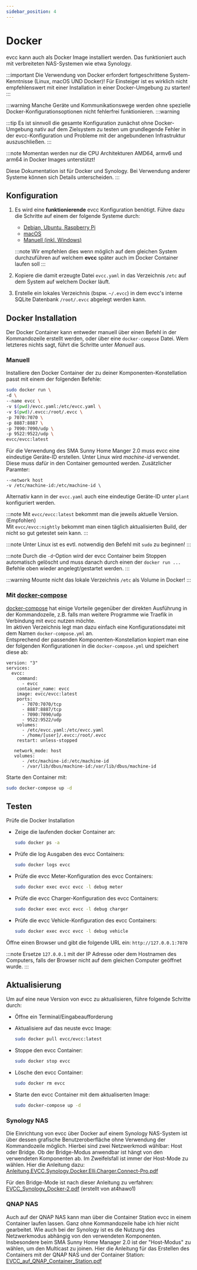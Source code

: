 ```yaml
---
sidebar_position: 4
---
```



# Docker

evcc kann auch als Docker Image installiert werden. Das funktioniert auch mit verbreiteten NAS-Systemen wie etwa Synology.

:::important
Die Verwendung von Docker erfordert fortgeschrittene System-Kenntnisse (Linux, macOS UND Docker)!
Für Einsteiger ist es wirklich nicht empfehlenswert mit einer Installation in einer Docker-Umgebung zu starten!
:::

:::warning
Manche Geräte und Kommunikationswege werden ohne spezielle Docker-Konfigurationsoptionen nicht fehlerfrei funktionieren.
:::warning

:::tip
Es ist sinnvoll die gesamte Konfiguration zunächst ohne Docker-Umgebung nativ auf dem Zielsystem zu testen um grundlegende Fehler in der evcc-Konfiguration und Probleme mit der angebundenen Infrastruktur auszuschließen.
:::

:::note
Momentan werden nur die CPU Architekturen AMD64, armv6 und arm64 in Docker Images unterstützt!

Diese Dokumentation ist für Docker und Synology. Bei Verwendung anderer Systeme können sich Details unterscheiden.
:::

## Konfiguration

1. Es wird eine **funktionierende** evcc Konfiguration benötigt. Führe dazu die Schritte auf einem der folgende Systeme durch:

   - [Debian, Ubuntu, Raspberry Pi](linux)
   - [macOS](macos)
   - [Manuell (inkl. Windows)](manual)

   :::note
   Wir empfehlen dies wenn möglich auf dem gleichen System durchzuführen auf welchem **evcc** später auch im Docker Container laufen soll
   :::

2. Kopiere die damit erzeugte Datei `evcc.yaml` in das Verzeichnis `/etc` auf dem System auf welchem Docker läuft.
3. Erstelle ein lokales Verzeichnis (bspw. `~/.evcc`) in dem evcc's interne SQLite Datenbank `/root/.evcc` abgelegt werden kann.

## Docker Installation

Der Docker Container kann entweder manuell über einen Befehl in der Kommandozeile erstellt werden, oder über eine `docker-compose` Datei. Wem letzteres nichts sagt, führt die Schritte unter _Manuell_ aus.

### Manuell

Installiere den Docker Container der zu deiner Komponenten-Konstellation passt mit einem der folgenden Befehle:

<Tabs groupId="docker">
  <TabItem value="default" label="Standard" default>

```sh
sudo docker run \
-d \
--name evcc \
-v $(pwd)/evcc.yaml:/etc/evcc.yaml \
-v $(pwd)/.evcc:/root/.evcc \
-p 7070:7070 \
-p 8887:8887 \
-p 7090:7090/udp \
-p 9522:9522/udp \
evcc/evcc:latest
```

  </TabItem>
  <TabItem value="sma" label="SMA Geräte und EEBus">
  Für die Verwendung des SMA Sunny Home Manger 2.0 muss evcc eine eindeutige Geräte-ID erstellen. Unter Linux wird <i>machine-id</i> verwendet. Diese muss dafür in den Container gemounted werden. Zusätzlicher Paramter:

```
--network host
-v /etc/machine-id:/etc/machine-id \
```

Alternativ kann in der `evcc.yaml` auch eine eindeutige Geräte-ID unter `plant` konfiguriert werden.

  </TabItem>
</Tabs>

:::note
Mit `evcc/evcc:latest` bekommt man die jeweils aktuelle Version. (Empfohlen)  
Mit `evcc/evcc:nightly` bekommt man einen täglich aktualisierten Build, der nicht so gut getestet sein kann.
:::

:::note
Unter Linux ist es evtl. notwendig den Befehl mit `sudo` zu beginnen!
:::

:::note
Durch die `-d`-Option wird der evcc Container beim Stoppen automatisch gelöscht und muss danach durch einen der `docker run ...` Befehle oben wieder angelegt/gestartet werden.
:::

:::warning
Mounte nicht das lokale Verzeichnis `/etc` als Volume in Docker!
:::

### Mit [docker-compose](https://docs.docker.com/compose)

[docker-compose](https://docs.docker.com/compose) hat einige Vorteile gegenüber der direkten Ausführung in der Kommandozeile, z.B. falls man weitere Programme wie Traefik in Verbindung mit evcc nutzen möchte.  
Im aktiven Verzeichnis legt man dazu einfach eine Konfigurationsdatei mit dem Namen `docker-compose.yml` an.  
Entsprechend der passenden Komponenten-Konstellation kopiert man eine der folgenden Konfigurationen in die `docker-compose.yml` und speichert diese ab:

<Tabs groupId="docker">
  <TabItem value="default" label="Standard" default>

    version: "3"
    services:
      evcc:
        command:
          - evcc
        container_name: evcc
        image: evcc/evcc:latest
        ports:
          - 7070:7070/tcp
          - 8887:8887/tcp
          - 7090:7090/udp
          - 9522:9522/udp
        volumes:
          - /etc/evcc.yaml:/etc/evcc.yaml
          - /home/[user]/.evcc:/root/.evcc
        restart: unless-stopped

  </TabItem>
  <TabItem value="sma" label="SMA Geräte und EEBus">

       network_mode: host
       volumes:
          - /etc/machine-id:/etc/machine-id
          - /var/lib/dbus/machine-id:/var/lib/dbus/machine-id

  </TabItem>
</Tabs>

Starte den Container mit:

```sh
sudo docker-compose up -d
```

## Testen

Prüfe die Docker Installation

- Zeige die laufenden docker Container an:

  ```sh
  sudo docker ps -a
  ```

- Prüfe die log Ausgaben des evcc Containers:

  ```sh
  sudo docker logs evcc
  ```

- Prüfe die evcc Meter-Konfiguration des evcc Containers:

  ```sh
  sudo docker exec evcc evcc -l debug meter
  ```

- Prüfe die evcc Charger-Konfiguration des evcc Containers:

  ```sh
  sudo docker exec evcc evcc -l debug charger
  ```

- Prüfe die evcc Vehicle-Konfiguration des evcc Containers:

  ```sh
  sudo docker exec evcc evcc -l debug vehicle
  ```

Öffne einen Browser und gibt die folgende URL ein: `http://127.0.0.1:7070`

:::note
Ersetze `127.0.0.1` mit der IP Adresse oder dem Hostnamen des Computers, falls der Browser nicht auf dem gleichen Computer geöffnet wurde.
:::

## Aktualisierung

Um auf eine neue Version von evcc zu aktualisieren, führe folgende Schritte durch:

- Öffne ein Terminal/Eingabeaufforderung

- Aktualisiere auf das neuste evcc Image:

  ```sh
  sudo docker pull evcc/evcc:latest
  ```

- Stoppe den evcc Container:

  ```sh
  sudo docker stop evcc
  ```

- Lösche den evcc Container:

  ```sh
  sudo docker rm evcc
  ```

- Starte den evcc Container mit dem aktualiserten Image:

  ```sh
  sudo docker-compose up -d
  ```

### Synology NAS

Die Einrichtung von evcc über Docker auf einem Synology NAS-System ist über dessen grafische Benutzeroberfläche ohne Verwendung der Kommandozeile möglich.
Hierbei sind zwei Netzwerkmodi wählbar: Host oder Bridge. Ob der Bridge-Modus anwendbar ist hängt von den verwendeten Komponenten ab.
Im Zweifelsfall ist immer der Host-Mode zu wählen. Hier die Anleitung dazu:
[Anleitung.EVCC.Synology.Docker.Elli.Charger.Connect-Pro.pdf](https://github.com/evcc-io/docs/files/10365841/Anleitung.EVCC.Synology.Docker.Elli.Charger.Connect-Pro.pdf)

Für den Bridge-Mode ist nach dieser Anleitung zu verfahren: [EVCC_Synology_Docker-2.pdf](https://github.com/evcc-io/docs/files/10365845/EVCC_Synology_Docker-2.pdf) (erstellt von at4hawo1)

### QNAP NAS

Auch auf der QNAP NAS kann man über die Container Station evcc in einem Container laufen lassen. Ganz ohne Kommandozeile habe ich hier nicht gearbeitet. Wie auch bei der Synology ist es die Nutzung des Netzwerkmodus abhängig von den verwendeten Komponenten. Insbesondere beim SMA Sunny Home Manager 2.0 ist der "Host-Modus" zu wählen, um den Multicast zu joinen. 
Hier die Anleitung für das Erstellen des Containers mit der QNAP NAS und der Container Station:
[EVCC_auf_QNAP_Container_Station.pdf](https://github.com/evcc-io/docs/files/11011360/EVCC_auf_QNAP_Container_Station.pdf)
